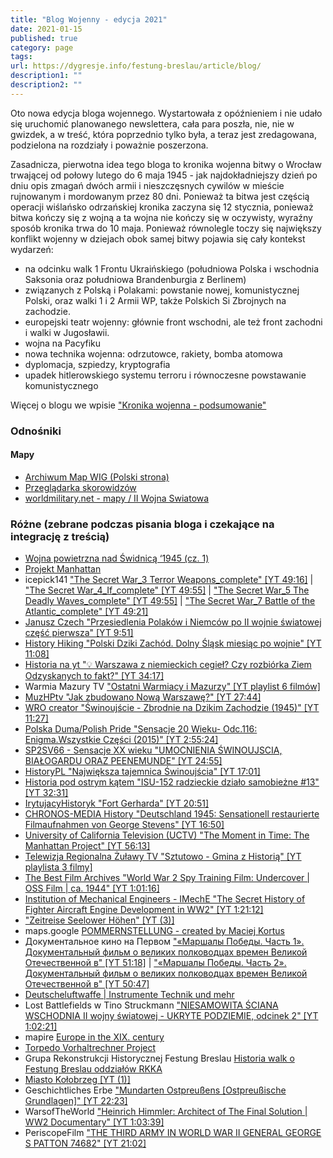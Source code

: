 ```yaml
---
title: "Blog Wojenny - edycja 2021"
date: 2021-01-15
published: true
category: page
tags:
url: https://dygresje.info/festung-breslau/article/blog/
description1: ""
description2: ""
---
```


Oto nowa edycja bloga wojennego. Wystartowała z opóźnieniem i nie udało się uruchomić planowanego newslettera, cała para poszła, nie, nie w gwizdek, a w treść, która poprzednio tylko była, a teraz jest zredagowana, podzielona na rozdziały i poważnie poszerzona.

Zasadnicza, pierwotna idea tego bloga to kronika wojenna bitwy o Wrocław trwającej od połowy lutego do 6 maja 1945 - jak najdokładniejszy dzień po dniu opis zmagań dwóch armii i nieszczęsnych cywilów w mieście rujnowanym i mordowanym przez 80 dni. Ponieważ ta bitwa jest częścią operacji wiślańsko odrzańskiej kronika zaczyna się 12 stycznia, ponieważ bitwa kończy się z wojną a ta wojna nie kończy się w oczywisty, wyraźny sposób kronika trwa do 10 maja. Ponieważ równolegle toczy się największy konflikt wojenny w dziejach obok samej bitwy pojawia się cały kontekst wydarzeń:

- na odcinku walk 1 Frontu Ukraińskiego (południowa Polska i wschodnia Saksonia oraz południowa Brandenburgia z Berlinem)
- związanych z Polską i Polakami: powstanie nowej, komunistycznej Polski, oraz walki 1 i 2 Armii WP, także Polskich Si Zbrojnych na zachodzie.
- europejski teatr wojenny: głównie front wschodni, ale też front zachodni i walki w Jugosławii.
- wojna na Pacyfiku
- nowa technika wojenna: odrzutowce, rakiety, bomba atomowa
- dyplomacja, szpiedzy, kryptografia
- upadek hitlerowskiego systemu terroru i równoczesne powstawanie komunistycznego

Więcej o blogu we wpisie ["Kronika wojenna - podsumowanie"](/festung-breslau/blog/05-11)

<!-- Oto nowa edycja bloga wojennego. Wyjaśnienia wymaga opóźniony o kilka dni start. Wynikło to z próby uchwycenia dwóch srok za ogon. Pierwszą sroką była zupełnie nowa forma newslettera, która była warunkiem sine qua non nowej edycji czyli w ogóle nadawała jej sens. Dlaczego o tym poniżej. Druga sroka to fatalne warunki na Blogspocie i przeniesienie treści na nową platformę. Tu jedynym wyborem w obecnej sytuacji mógł byc tylko Gatsby, na którym działa cały mój homepage.

Dlaczego newsletter? Otóż jestem aktualnie na kursie marketingu mailowego, nie, absolutnie nie chodzi o spam, wręcz przeciwnie. Jest to normalna droga dotarcia do klienta/czytelnika/odbiorcy, ponieważ jest niezależna daje większą swobodę. Aktualnie niczego co mógłbym sprzedawać mailem nie oferuję, więc taka forma powieści historycznej w odcinkach sama się narzuca jako realizacja zadań kursowych i utrwalenie materiału. Najprawdopodobniej gdyby nie ten pomysł po prostu bym uaktualnił teksty bloga, dodał parę artykułów, wiele z nich rozbudował lub podzielił. Ale różnicę dostrzegłby tylko uważny czytelnik.

Za jedną dużą zmianą idą za nią kolejne. Opuszczenie Blogspota było przesądzone, nie było tylko pewne kiedy to nastąpi. Skoro wypuszczam bloga w formie newslettera to zwyczajnie nie wypada zostać na starych śmieciach. Tu jednak pojawiły się tzw "obiektywne trudności" polegające na tym, że nie uczę się nowych rzeczy wystarczająco szybko by wszystko dało się zrobić na czas. Sama konfiguracja MailerLite'a, ustawienie maila dla domeny, wdrożenie wymaganych standardów, tekst landningu to kilka dni. Potem Gatsby, tutaj wpisy nie są jak w reszcie strony plikami jsx, to markdown (mdx) i strony generowane programistycznie. Typowo blogowe rozwiązanie.

Ciągle brakuje kilki ficzerów dostępnych na Blogspocie: tagi i chmura tagów, popularne artykuły, no i przede wszystkim komentarze. Ale to punkt startowy i mam nadzieję do końca tego przebiegu bloga jakoś to uzupełnić. To tyle w kwestii opóźnienia i najważniejszych zmian.

Technologicznie priorytetem jest RWD i web accessibilty. Właśnie z powodu braku powyższych w Blogspocie uważam, że został pozostawiony ugorem. Jak patrzę na analitykę ponad połowa wejść jest z urządzeń mobilnych.

A jakie zmiany nastąpią w treści bloga?

- tekst zostanie przejrzany i poprawiony, dłużyny i niepotrzebne spekulacje wek, ogólne treści do osobnych artykułów
- kilka razy zagapiłem się i musiałem opisać coś sprzed paru dni, jest kilka pomyłek chronologicznych, zostanie to poprawione
- dojdą nowe wątki: amerykański projekt Manhattan, hitlerowski program rakietowy itp.
- Berlin, otóż Berlin wydarzy się już wtedy kiedy - mam nadzieję - będę miał czas za to zabrać się naprawdę porządnie, dotyczy to zarówno miasta jak i wydarzeń w bunkrze Hitlera
- jest cała masa wątków, które z braku czasu zostały poruszone marginalnie, tylko dla zasygnalizowania: likwidacja hitlerowskiego systemu obozów koncentracyjnych, marsze śmierci, równoczesne powstawanie obozów sowieckich, kontekst dyplomatyczny, wyścig aliantów po hitlerowskie technologie, galimatias na zapleczu frontu, Węgry i generalnie wojna w południowej Europie, kilka incydentów szpiegowskich, no i przede wszystkim w tle powstawanie nowej, komunistycznej Polski (z tego przydałoby się zrobic jakiś spory artykuł) itd itp
- tekst każdego odcinka zostanie podzielony na rozdziały co mam nadzieję ułatwi lekturę, a mi w przyszłości dalszy rozwój wielu z tych rozdziałów, są to bowiem czasem po prostu epizody, ale często tragiczne, ważne lub po prostu interesujące
- tematy: ciemny (darkmode) i jasny

Co się pojawi nowego? Kilka rzeczy, które obiecałem i mam nadzieję będę miał czas teraz dopisać:

- chronologia doprowadzona do końca
- biografie, opisy broni i jednostek

Czego natomiast zabraknie to niestety mapy i dokładny opis wojny na Śląsku, to prawdopodobnie w przyszłym roku już z pełną automatyzacją i optymalizacją bloga. Dalszych planów nie mam, zresztą poprzedni rok nauczył nas ostrożności z planami. -->

<!-- 
- Oberkommando, Naczelne Dowództwo - sztab główny niemiecki<br />
- OKH (Oberkommando des Heeres) - sztab frontu wschodniego<br />
- OKW (Oberkommando der Wehrmacht) - sztab generalnych wszystkich frontów (oprócz wschodniego)<br />
- Iwan - żołnierz rosyjski, żołnierze rosyjscy, armia rosyjska, slangowe określenie powszechnie przez Niemców używane<br />
- RKKA - Armia Czerwona<br />
- Stawka - sztab główny sowiecki<br />
- sowieci, sowiety, sowiecki - OK to jest to anty, do którego się przyznaję, jestem antykomunistą, ale używanie i to notoryczne tego pojęcia nie ma z tym nic wspólnego; jest po prostu wygodne, krótkie i dokładne<br />
- WWII - II Wojna Światowa<br />
- FHQ (niem. Führerhauptquartier) Kwatera Główna Hitlera, ok 200 obiektów miało ten status (m in Riese) kilka było używanych; najważniejszy to Wilczy szaniec (niem. Wolfsschanze) -->

### Odnośniki

#### Mapy
- [Archiwum Map WIG (Polski strona)](http://polski.mapywig.org/news.php)
- [Przeglądarka skorowidzów](http://igrek.amzp.pl/mapindex.php?cat=tk25)
- [worldmilitary.net - mapy / II Wojna Swiatowa](http://www.worldmilitary.net/7-Maps/II%20Wojna%20Swiatowa/index_maps-2ww.html)

### Różne (zebrane podczas pisania bloga i czekające na integrację z treścią)

- [Wojna powietrzna nad Świdnicą ‘1945 (cz. 1)](http://historia-swidnica.pl/wojna-nad-swidnica-1945-cz-1/)
- [Projekt Manhattan](http://www.if.pw.edu.pl/~pluta/pl/dyd/mfj/zal03/grzesiczak/manhatan.htm)
- icepick141 ["The Secret War_3 Terror Weapons_complete" [YT 49:16]](https://www.youtube.com/watch?v=fkCW4g8It_A) | ["The Secret War_4_If_complete" [YT 49:55]](https://www.youtube.com/watch?v=9zMQ-qHcmkY) | ["The Secret War_5 The Deadly Waves_complete" [YT 49:55]](https://www.youtube.com/watch?v=yMIXL1Mxkp0) | ["The Secret War_7 Battle of the Atlantic_complete" [YT 49:21]](https://www.youtube.com/watch?v=2Ojl1_vT4N8)
- [Janusz Czech "Przesiedlenia Polaków i Niemców po II wojnie światowej część pierwsza" [YT 9:51]](https://www.youtube.com/watch?v=F8TrnaTkhXU)
- [History Hiking "Polski Dziki Zachód. Dolny Śląsk miesiąc po wojnie" [YT 11:08]](https://www.youtube.com/watch?v=L7w6TFeZUAA)
- [Historia na yt "💡 Warszawa z niemieckich cegieł? Czy rozbiórka Ziem Odzyskanych to fakt?" [YT 34:17]](https://www.youtube.com/watch?v=4wGivVKdHD8)
- Warmia Mazury TV ["Ostatni Warmiacy i Mazurzy" [YT playlist 6 filmów]](https://www.youtube.com/playlist?list=PL4gCbvXRhh8df0WNutOJqr_Ko722A8z-F)
- [MuzHPtv "Jak zbudowano Nową Warszawę?" [YT 27:44]](https://www.youtube.com/watch?v=f_l-VZ-L9bI)
- [WRO creator "Świnoujście - Zbrodnie na Dzikim Zachodzie (1945)" [YT 11:27]](https://www.youtube.com/watch?v=bseWmC-z4iU)
- [Polska Duma/Polish Pride "Sensacje 20 Wieku- Odc.116: Enigma.Wszystkie Części (2015)" [YT 2:55:24]](https://www.youtube.com/watch?v=5BLM6FpJwDs)
- [SP2SV66 - Sensacje XX wieku "UMOCNIENIA ŚWINOUJSCIA, BIAŁOGARDU ORAZ PEENEMUNDE" [YT 24:55]](https://www.youtube.com/watch?v=dSV44BZOb00)
- [HistoryPL "Największa tajemnica Świnoujścia" [YT 17:01]](https://www.youtube.com/watch?v=8vjh53Mnn-s)
- [Historia pod ostrym kątem "ISU-152 radzieckie działo samobieżne #13" [YT 32:31]](https://www.youtube.com/watch?v=HVJsP-CGzAM)
- [IrytujacyHistoryk "Fort Gerharda" [YT 20:51]](https://www.youtube.com/watch?v=B9OlUF4_nvA)
- [CHRONOS-MEDIA History "Deutschland 1945: Sensationell restaurierte Filmaufnahmen von George Stevens" [YT 16:50]](https://www.youtube.com/watch?v=Hwy8SzVmWGc)
- [University of California Television (UCTV) "The Moment in Time: The Manhattan Project" [YT 56:13]](https://www.youtube.com/watch?v=xwpgmEvlRpM)
- [Telewizja Regionalna Żuławy TV "Sztutowo - Gmina z Historią" [YT playlista 3 filmy]](https://www.youtube.com/playlist?list=PLAJ9iUOQ66n6I4cU2-lsiBl7ywfvKHi5W)
- [The Best Film Archives "World War 2 Spy Training Film: Undercover | OSS Film | ca. 1944" [YT 1:01:16]](https://www.youtube.com/watch?v=oJJfIh_vGnw)
- [Institution of Mechanical Engineers - IMechE "The Secret History of Fighter Aircraft Engine Development in WW2" [YT 1:21:12]](https://www.youtube.com/watch?v=ImEpk1s-Vk0)
- ["Zeitreise Seelower Höhen" [YT (3)]](https://www.youtube.com/channel/UCS66v6xykvKupyUme3wpMwA)
- maps.google [POMMERNSTELLUNG - created by Maciej Kortus](https://www.google.com/maps/d/embed?mid=1cY2LxgUOavq-osPrz8V6eGGjfqw&ll=52.950449020255256%2C15.500293036515238&z=10)
- Документальное кино на Первом ["«Маршалы Победы. Часть 1». Документальный фильм о великих полководцах времен Великой Отечественной в" [YT 51:18]](https://www.youtube.com/watch?v=cCVjyhOXnvY) | ["«Маршалы Победы. Часть 2». Документальный фильм о великих полководцах времен Великой Отечественной в" [YT 50:47]](https://www.youtube.com/watch?v=BaVGpy5AIns)
- [Deutscheluftwaffe  |  Instrumente Technik und mehr](https://www.deutscheluftwaffe.de/)
- Lost Battlefields w Tino Struckmann ["NIESAMOWITA ŚCIANA WSCHODNIA II wojny światowej - UKRYTE PODZIEMIE, odcinek 2" [YT 1:02:21]](https://www.youtube.com/watch?v=R0uL_na47B4)
- mapire [Europe in the XIX. century](https://mapire.eu/en/map/europe-19century-secondsurvey/)
- [Torpedo Vorhaltrechner Project](http://www.tvre.org/pl/)
- Grupa Rekonstrukcji Historycznej Festung Breslau [Historia walk o Festung Breslau oddziałów RKKA](http://www.festungbreslau.wroclaw.pl/main.php?target=bitwa-rkka)
- [Miasto Kołobrzeg [YT (1)]](https://www.youtube.com/user/magistratkolobrzeg/videos)
- Geschichtliches Erbe ["Mundarten Ostpreußens [Ostpreußische Grundlagen]" [YT 22:23]](https://www.youtube.com/watch?v=bIvo4HA3gwg)
- WarsofTheWorld ["Heinrich Himmler: Architect of The Final Solution | WW2 Documentary" [YT 1:03:39]](https://www.youtube.com/watch?v=dmV1ehLK9sI)
- PeriscopeFilm ["THE THIRD ARMY IN WORLD WAR II GENERAL GEORGE S PATTON 74682" [YT 21:02]](https://www.youtube.com/watch?v=ApCQUhDhfuI)